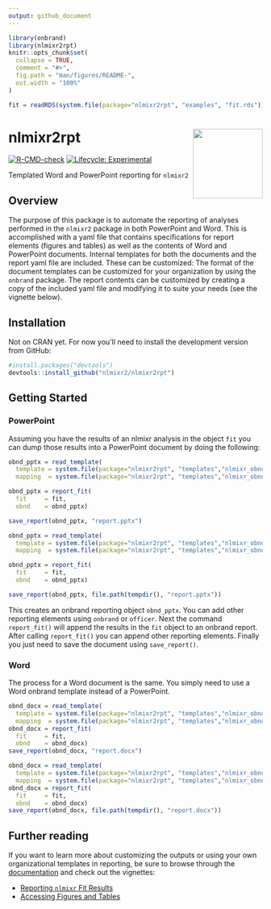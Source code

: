 ```yaml
---
output: github_document
---
```


<!-- README.md is generated from README.Rmd. Please edit that file -->

```r
library(onbrand)
library(nlmixr2rpt)
knitr::opts_chunk$set(
  collapse = TRUE,
  comment = "#>",
  fig.path = "man/figures/README-",
  out.width = "100%"
)

fit = readRDS(system.file(package="nlmixr2rpt", "examples", "fit.rds"))
```

# nlmixr2rpt <img src="man/figures/nlmixr2rpt_hex.png" align="right" width="138.5" />

<!-- badges: start -->
[![R-CMD-check](https://github.com/nlmixr2/nlmixr2rpt/workflows/R-CMD-check/badge.svg)](https://github.com/nlmixr2/nlmixr2rpt/actions)
[![Lifecycle: Experimental](https://img.shields.io/badge/lifecycle-experimental-orange.svg)](https://lifecycle.r-lib.org/articles/stages.html)
<!---
[![CRAN checks](https://cranchecks.info/badges/summary/nlmixr2rpt)](https://cran.r-project.org/web/checks/check_results_nlmixr2rpt.html)
-->
<!-- badges: end -->

Templated Word and PowerPoint reporting for `nlmixr2`

## Overview

The purpose of this package is to automate the reporting of analyses performed in the `nlmixr2` package in both PowerPoint and Word. This is accomplished with a yaml file that contains specifications for report elements (figures and tables) as well as the contents of Word and PowerPoint documents. Internal templates for both the documents and the report yaml file are included. These can be customized: The format of the document templates can be customized for your organization by using the `onbrand` package. The report contents can be customized by creating a copy of the included yaml file and modifying it to suite your needs (see the vignette below). 

## Installation

Not on CRAN yet. For now you'll need to install the development version from GitHub:

```r
#install.packages("devtools") 
devtools::install_github("nlmixr2/nlmixr2rpt")
```

## Getting Started  

### PowerPoint

Assuming you have the results of an nlmixr analysis in the object `fit` you can dump those results into a PowerPoint document by doing the following: 


```r
obnd_pptx = read_template(
  template = system.file(package="nlmixr2rpt", "templates","nlmixr_obnd_template.pptx"),
  mapping  = system.file(package="nlmixr2rpt", "templates","nlmixr_obnd_template.yaml"))

obnd_pptx = report_fit(
  fit     = fit, 
  obnd    = obnd_pptx)

save_report(obnd_pptx, "report.pptx")
```

```r
obnd_pptx = read_template(
  template = system.file(package="nlmixr2rpt", "templates","nlmixr_obnd_template.pptx"),
  mapping  = system.file(package="nlmixr2rpt", "templates","nlmixr_obnd_template.yaml"))

obnd_pptx = report_fit(
  fit     = fit, 
  obnd    = obnd_pptx)

save_report(obnd_pptx, file.path(tempdir(), "report.pptx"))
```


This creates an onbrand reporting object `obnd_pptx`. You can add other reporting elements using `onbrand` or `officer`. Next the command `report_fit()` will append the results in the `fit` object to an onbrand report. After calling `report_fit()` you can append other reporting elements. Finally you just need to save the document using `save_report()`. 


### Word

The process for a Word document is the same. You simply need to use a Word onbrand template instead of a PowerPoint.

```r
obnd_docx = read_template(
  template = system.file(package="nlmixr2rpt", "templates","nlmixr_obnd_template.docx"),
  mapping  = system.file(package="nlmixr2rpt", "templates","nlmixr_obnd_template.yaml"))
obnd_docx = report_fit(
  fit     = fit, 
  obnd    = obnd_docx)
save_report(obnd_docx, "report.docx")
```

```r
obnd_docx = read_template(
  template = system.file(package="nlmixr2rpt", "templates","nlmixr_obnd_template.docx"),
  mapping  = system.file(package="nlmixr2rpt", "templates","nlmixr_obnd_template.yaml"))
obnd_docx = report_fit(
  fit     = fit, 
  obnd    = obnd_docx)
save_report(obnd_docx, file.path(tempdir(), "report.docx"))
```


## Further reading

If you want to learn more about customizing the outputs or using your own organizational templates in reporting, be sure to browse through the [documentation](https://nlmixr2.github.io/nlmixr2rpt/) and check out the vignettes:

* [Reporting `nlmixr` Fit Results](https://nlmixr2.github.io/nlmixr2rpt/articles/Reporting_nlmixr_Fit_Results.html)
* [Accessing Figures and Tables](https://nlmixr2.github.io/nlmixr2rpt/articles/Accessing_Figures_and_Tables.html)
